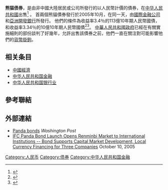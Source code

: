 '''熊猫债券'''，是由非中國大陸居民或公司所發行的以人民幣計價的債券，在[[中华人民共和國|中华人民共和國]]出售<ref name="Xinhua20050929">{{cite web|url=http://news.xinhuanet.com/stock/2005-09/29/content_3560097.htm|date=2005-09-29|accessdate=2007-07-06|last=Zhang|first=Jinghong|title=熊猫债券发行 人民币区域化迈出重要一步 (Issuance of Panda bonds an important stride towards the regionalisation of the renminbi)|publisher=Xinhua News Agency|archive-date=2016-03-03|archive-url=https://web.archive.org/web/20160303200623/http://news.xinhuanet.com/stock/2005-09/29/content_3560097.htm|dead-url=no}}</ref> 。
首兩個熊貓債券發行於2005年10月，在同一天，由[[國際金融公司|國際金融公司]]和[[亞洲開發銀行|亞洲開發銀行]]所發行。
他們的條件為收益率3.4％的113億10年期人民幣國債，和收益率3.34％的10億10年期人民幣國債<ref name="WSJ20051011">{{cite news|publisher=The Wall Street Journal|title=Chinese Markets Take New Step With Panda Bond|last=Areddy|first=James T.|date=2005-10-11|accessdate=2007-07-06|url=http://online.wsj.com/article/SB112893305062664267.html?mod=article-outset-box|archive-date=2013-09-27|archive-url=https://web.archive.org/web/20130927121128/http://online.wsj.com/article/SB112893305062664267.html?mod=article-outset-box|dead-url=no}}</ref><ref>{{cite news|url=http://english.people.com.cn/200510/19/eng20051019_215152.html|date=2005-10-19|title=ADB, IFC mark inaugural Panda bond issue|publisher=People's Daily|accessdate=2007-07-06|archive-date=2014-03-20|archive-url=https://web.archive.org/web/20140320070543/http://english.people.com.cn/200510/19/eng20051019_215152.html|dead-url=no}}</ref>。
[[中華人民共和國|中華人民共和國政府]]已經在有關實施細則的部份談判了好幾年，允許出售該債券之前，他們一直在關注對可能影響他們的[[固定匯率|貨幣掛鉤]]。

== 相关条目 ==
*[[中國經濟|中國經濟]]
*[[中华人民共和国金融|中华人民共和国金融]]
*[[中华人民共和国银行业|中华人民共和国银行业]]

==參考聯結==
{{reflist}}

==外部連結==
*[http://www.washingtonpost.com/wp-dyn/content/article/2005/10/01/AR2005100100211.html Panda bonds] {{Wayback|url=http://www.washingtonpost.com/wp-dyn/content/article/2005/10/01/AR2005100100211.html |date=20190819070444 }} ''Washington Post''
*[https://web.archive.org/web/20090311025417/http://www.ifc.org/ifcext/treasury.nsf/Content/IMH_PandaBond IFC Panda Bond Launch Opens Renminbi Market to International Institutions -- Bond Supports Capital Market Development, Local Currency Financing for Three Companies] October 10, 2005

{{一带一路}}
[[Category:人民币|Category:人民币]]
[[Category:债券|Category:债券]]
[[Category:中华人民共和国金融|Category:中华人民共和国金融]]